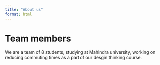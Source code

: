```yaml
---
title: "About us"
format: html
---
```


# Team members

We are a team of 8 students, studying at Mahindra university, working on reducing commuting times as a part of our desgin thinking course.

